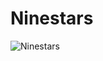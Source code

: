 

# Ninestars

<Image src="https://cdn.sanity.io/images/1as7cn02/production/67b6cc3c185fe69ad46a8f007fcf2b0688f53438-1270x1002.jpg?w=976&h=350&fit=crop&crop=center&auto=format" alt="Ninestars" width={976} height={350}  />

<ProjectDetails
  region="Vale"
  house="House Templeton"
  type="Castle"
  status="Completed"
  warp="/warp ninestars"
  projectLead="Veggie"
  dateStarted="December 1, 2014"
  dateCompleted="December 1, 2014"
/>

